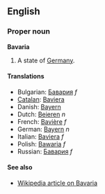 ==English==
===Proper noun===
'''Bavaria'''

#A state of [[Germany]].

====Translations====
*Bulgarian: [[Бавария]] ''f''
*[[Catalan]]: [[Baviera]]
*Danish: [[Bayern]]
*Dutch: [[Beieren]] ''n''
*French: [[Bavière]] ''f''
*German: [[Bayern]] ''n''
*Italian: [[Baviera]] ''f''
*Polish: [[Bawaria]] ''f''
*Russian: [[Бавария]] ''f''

====See also====
*[[en:Bavaria|Wikipedia article on Bavaria]]